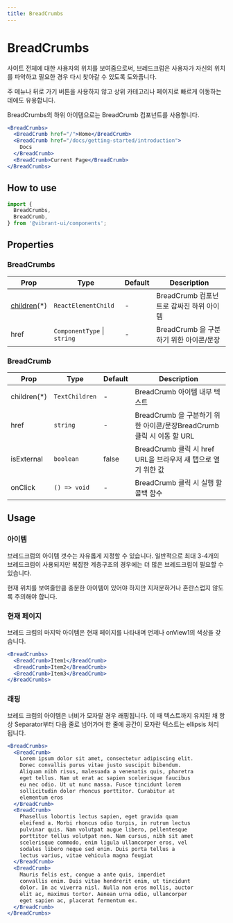```yaml
---
title: BreadCrumbs
---
```


# BreadCrumbs

사이트 전체에 대한 사용자의 위치를 보여줌으로써, 브레드크럼은 사용자가 자신의 위치를 파악하고 필요한 경우 다시 찾아갈 수 있도록 도와줍니다.

주 메뉴나 뒤로 가기 버튼을 사용하지 않고 상위 카테고리나 페이지로 빠르게 이동하는 데에도 유용합니다.

BreadCrumbs의 하위 아이템으로는 BreadCrumb 컴포넌트를 사용합니다.

```jsx live
<BreadCrumbs>
  <BreadCrumb href="/">Home</BreadCrumb>
  <BreadCrumb href="/docs/getting-started/introduction">
    Docs
  </BreadCrumb>
  <BreadCrumb>Current Page</BreadCrumb>
</BreadCrumbs>
```

## How to use

```jsx
import {
  BreadCrumbs,
  BreadCrumb,
} from '@vibrant-ui/components';
```

## Properties

### BreadCrumbs

| Prop                    | Type                        | Default | Description                              |
| ----------------------- | --------------------------- | ------- | ---------------------------------------- |
| [children](#아이템)(\*) | `ReactElementChild`         | -       | BreadCrumb 컴포넌트로 감싸진 하위 아이템 |
| href                    | `ComponentType` \| `string` | -       | BreadCrumb 을 구분하기 위한 아이콘/문장  |

### BreadCrumb

| Prop         | Type           | Default | Description                                                           |
| ------------ | -------------- | ------- | --------------------------------------------------------------------- |
| children(\*) | `TextChildren` | -       | BreadCrumb 아이템 내부 텍스트                                         |
| href         | `string`       | -       | BreadCrumb 을 구분하기 위한 아이콘/문장BreadCrumb 클릭 시 이동 할 URL |
| isExternal   | `boolean`      | false   | BreadCrumb 클릭 시 href URL을 브라우저 새 탭으로 열기 위한 값         |
| onClick      | `() => void`   | -       | BreadCrumb 클릭 시 실행 할 콜백 함수                                  |

## Usage

### 아이템

브레드크럼의 아이템 갯수는 자유롭게 지정할 수 있습니다. 일반적으로 최대 3-4개의 브레드크럼이 사용되지만 복잡한 계층구조의 경우에는 더 많은 브레드크럼이 필요할 수 있습니다.

현재 위치를 보여줄만큼 충분한 아이템이 있어야 하지만 지저분하거나 혼란스럽지 않도록 주의해야 합니다.

### 현재 페이지

브레드 크럼의 마지막 아이템은 현재 페이지를 나타내며 언제나 onView1의 색상을 갖습니다.

```jsx live
<BreadCrumbs>
  <BreadCrumb>Item1</BreadCrumb>
  <BreadCrumb>Item2</BreadCrumb>
  <BreadCrumb>Item3</BreadCrumb>
</BreadCrumbs>
```

### 래핑

브레드 크럼의 아이템은 너비가 모자랄 경우 래핑됩니다.
이 때 텍스트까지 유지된 채 항상 Separator부터 다음 줄로 넘어가며 한 줄에 공간이 모자란 텍스트는 ellipsis 처리 됩니다.

```jsx live
<BreadCrumbs>
  <BreadCrumb>
    Lorem ipsum dolor sit amet, consectetur adipiscing elit.
    Donec convallis purus vitae justo suscipit bibendum.
    Aliquam nibh risus, malesuada a venenatis quis, pharetra
    eget tellus. Nam ut erat ac sapien scelerisque faucibus
    eu nec odio. Ut ut nunc massa. Fusce tincidunt lorem
    sollicitudin dolor rhoncus porttitor. Curabitur at
    elementum eros
  </BreadCrumb>
  <BreadCrumb>
    Phasellus lobortis lectus sapien, eget gravida quam
    eleifend a. Morbi rhoncus odio turpis, in rutrum lectus
    pulvinar quis. Nam volutpat augue libero, pellentesque
    porttitor tellus volutpat non. Nam cursus, nibh sit amet
    scelerisque commodo, enim ligula ullamcorper eros, vel
    sodales libero neque sed enim. Duis porta tellus a
    lectus varius, vitae vehicula magna feugiat
  </BreadCrumb>
  <BreadCrumb>
    Mauris felis est, congue a ante quis, imperdiet
    convallis enim. Duis vitae hendrerit enim, ut tincidunt
    dolor. In ac viverra nisl. Nulla non eros mollis, auctor
    elit ac, maximus tortor. Aenean urna odio, ullamcorper
    eget sapien ac, placerat fermentum ex.
  </BreadCrumb>
</BreadCrumbs>
```
